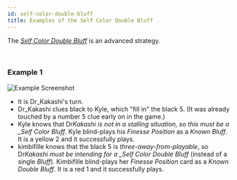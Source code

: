 ```yaml
---
id: self-color-double-bluff
title: Examples of the Self Color Double Bluff
---
```


The _[Self Color Double Bluff](/extras/special-bluffs.mdx#self-color-double-bluff-scdb)_ is an advanced strategy.

<br />

### Example 1

![Example Screenshot](/img/examples/self-color-double-bluff.png)

- It is Dr_Kakashi's turn.
- Dr_Kakashi clues black to Kyle, which "fill in" the black 5. (It was already touched by a number 5 clue early on in the game.)
- Kyle knows that Dr*Kakashi is not in a stalling situation, so this must be a \_Self Color Bluff*. Kyle blind-plays his _Finesse Position_ as a _Known Bluff_. It is a yellow 2 and it successfully plays.
- kimbifille knows that the black 5 is _three-away-from-playable_, so Dr*Kakashi must be intending for a \_Self Color Double Bluff* (instead of a single _Bluff_). Kimbifille blind-plays her _Finesse Position_ card as a _Known Double Bluff_. It is a red 1 and it successfully plays.
